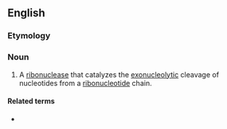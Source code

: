 ==English==

===Etymology===
{{prefix|exo|ribonuclease|lang=en}}

===Noun===
{{en-noun}}

# {{label|en|enzyme}} A [[ribonuclease]] that catalyzes the [[exonucleolytic]] cleavage of nucleotides from a [[ribonucleotide]] chain.

====Related terms====
* {{l|en|endoribonuclease}}